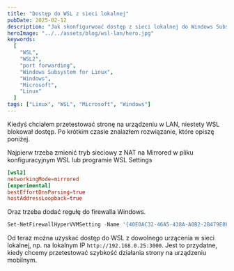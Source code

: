 ```yaml
---
title: "Dostęp do WSL z sieci lokalnej"
pubDate: 2025-02-12
description: "Jak skonfigurwoać dostęp z sieci lokalnej do Windows Subsystem for Linux."
heroImage: "../../assets/blog/wsl-lan/hero.jpg"
keywords:
  [
    "WSL",
    "WSL2",
    "port forwarding",
    "Windows Subsystem for Linux",
    "Windows",
    "Microsoft",
    "Linux"
  ]
tags: ["Linux", "WSL", "Microsoft", "Windows"]
---
```



Kiedyś chciałem przetestować stronę na urządzeniu w LAN, niestety WSL blokował dostęp. Po krótkim czasie znalazłem rozwiązanie, które opiszę poniżej.

Najpierw trzeba zmienić tryb sieciowy z NAT na Mirrored w pliku konfiguracyjnym WSL lub programie <BlogInlineCode>WSL Settings</BlogInlineCode>

```toml showLineNumbers {2}  /highlight-this-word/ title="C:\Users\nazwa_użytkownika\.wslconfig"
[wsl2]
networkingMode=mirrored
[experimental]
bestEffortDnsParsing=true
hostAddressLoopback=true
```

Oraz trzeba dodać regułę do firewalla Windows.

```powershell title="PowerShell z prawami administratora"
Set-NetFirewallHyperVVMSetting -Name '{40E0AC32-46A5-438A-A0B2-2B479E8F2E90}' -DefaultInboundAction Allow
```

Od teraz można uzyskać dostęp do WSL z dowolnego urzącenia w sieci lokalnej, np. na lokalnym IP `http://192.168.0.25:3000`.
Jest to przydatne, kiedy chcemy przetestować szybkość działania strony na urządzeniu mobilnym.

<BlogHeader href="wady" tag="h3" text="" />
